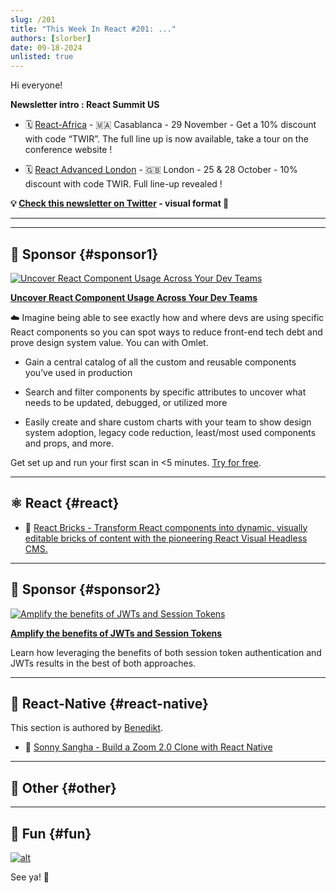 ```yaml
---
slug: /201
title: "This Week In React #201: ..."
authors: [slorber]
date: 09-18-2024
unlisted: true
---
```


Hi everyone!

<Todo />

**Newsletter intro : React Summit US**

*   🗓️ [React-Africa](https://react-africa.com/?utm_source=thisweekinreact) - 🇲🇦 Casablanca - 29 November - Get a 10% discount with code “TWIR”. The full line up is now available, take a tour on the conference website !
    
*   🗓️ [React Advanced London](https://reactadvanced.com/?utm_source=Newsletter&utm_medium=thisweekinreact) - 🇬🇧 London - 25 & 28 October - 10% discount with code TWIR. Full line-up revealed !

<!-- truncate -->

**💡 [Check this newsletter on Twitter](https://slo.im/thread) - visual format 🎨**

---


<Support />

---

## 💸 Sponsor {#sponsor1}

[![Uncover React Component Usage Across Your Dev Teams](/emails/issues/201/omletad.jpg)](https://omlet.dev/?utm_campaign=partner_this-week-in-react_first-sponsor-sep-2024)

**[Uncover React Component Usage Across Your Dev Teams](https://omlet.dev/?utm_campaign=partner_this-week-in-react_first-sponsor-sep-2024)**

☁️ Imagine being able to see exactly how and where devs are using specific React components so you can spot ways to reduce front-end tech debt and prove design system value. You can with Omlet.

*   Gain a central catalog of all the custom and reusable components you’ve used in production
    
*   Search and filter components by specific attributes to uncover what needs to be updated, debugged, or utilized more
    
*   Easily create and share custom charts with your team to show design system adoption, legacy code reduction, least/most used components and props, and more.
    

Get set up and run your first scan in <5 minutes. [Try for free](https://omlet.dev/?utm_campaign=partner_this-week-in-react_first-sponsor-sep-2024).

---

## ⚛️ React {#react}

<Todo />

- 💸 [React Bricks - Transform React components into dynamic, visually editable bricks of content with the pioneering React Visual Headless CMS.](https://www.reactbricks.com/?utm_source=twir&utm_campaign=ql24)

<SubscribeFormEmbed placement="middle" />

---

## 💸 Sponsor {#sponsor2}

[![Amplify the benefits of JWTs and Session Tokens](/emails/issues/201/clerk.jpg)](https://go.clerk.com/4kxhIiA)

**[Amplify the benefits of JWTs and Session Tokens](https://go.clerk.com/4kxhIiA)**

Learn how leveraging the benefits of both session token authentication and JWTs results in the best of both approaches.

---

## 📱 React-Native {#react-native}

This section is authored by [Benedikt](https://twitter.com/bndkt).

<Todo />

- 💸 [Sonny Sangha - Build a Zoom 2.0 Clone with React Native](https://go.clerk.com/jBpMIuk)

---

## 🔀 Other {#other}

<Todo />

---

## 🤭 Fun {#fun}

<Todo />

[![alt](/emails/issues/122/meme.jpg)](https://twitter.com/TODOTODOTODOTODOTODOTODOTODOTODOTODOTODO)

See ya! 👋
